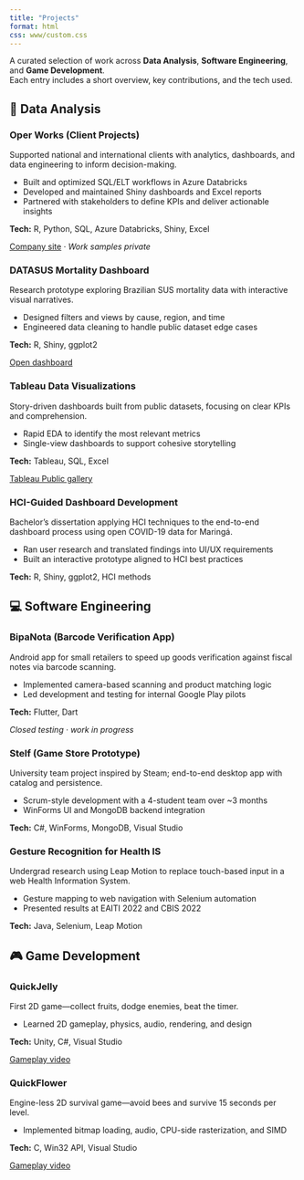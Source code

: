 ```yaml
---
title: "Projects"
format: html
css: www/custom.css
---
```


A curated selection of work across **Data Analysis**, **Software Engineering**, and **Game Development**.\
Each entry includes a short overview, key contributions, and the tech used.

## 🧩 Data Analysis

::::::: {.grid-container .projects-grid}
::: {.grid-card .project-card}
<h3>Oper Works (Client Projects)</h3>

<p>Supported national and international clients with analytics, dashboards, and data engineering to inform decision-making.</p>

<ul>

<li>Built and optimized SQL/ELT workflows in Azure Databricks</li>

<li>Developed and maintained Shiny dashboards and Excel reports</li>

<li>Partnered with stakeholders to define KPIs and deliver actionable insights</li>

</ul>

<p class="project-tech">

<strong>Tech:</strong> R, Python, SQL, Azure Databricks, Shiny, Excel

</p>

<p class="project-links">

<a href="https://operdata.com.br/" target="_blank">Company site</a> · <em>Work samples private</em>

</p>
:::

::: {.grid-card .project-card}
<h3>DATASUS Mortality Dashboard</h3>

<p>Research prototype exploring Brazilian SUS mortality data with interactive visual narratives.</p>

<ul>

<li>Designed filters and views by cause, region, and time</li>

<li>Engineered data cleaning to handle public dataset edge cases</li>

</ul>

<p class="project-tech">

<strong>Tech:</strong> R, Shiny, ggplot2

</p>

<p class="project-links">

<a href="https://rickshinyprojects.shinyapps.io/DATASUS_SIM_PIBITI_UEM_DASH/" target="_blank">Open dashboard</a>

</p>
:::

::: {.grid-card .project-card}
<h3>Tableau Data Visualizations</h3>

<p>Story-driven dashboards built from public datasets, focusing on clear KPIs and comprehension.</p>

<ul>

<li>Rapid EDA to identify the most relevant metrics</li>

<li>Single-view dashboards to support cohesive storytelling</li>

</ul>

<p class="project-tech">

<strong>Tech:</strong> Tableau, SQL, Excel

</p>

<p class="project-links">

<a href="https://public.tableau.com/app/profile/henrique.felizardo/vizzes" target="_blank">Tableau Public gallery</a>

</p>
:::

::: {.grid-card .project-card}
<h3>HCI-Guided Dashboard Development</h3>

<p>Bachelor’s dissertation applying HCI techniques to the end-to-end dashboard process using open COVID-19 data for Maringá.</p>

<ul>

<li>Ran user research and translated findings into UI/UX requirements</li>

<li>Built an interactive prototype aligned to HCI best practices</li>

</ul>

<p class="project-tech">

<strong>Tech:</strong> R, Shiny, ggplot2, HCI methods

</p>
:::
:::::::

## 💻 Software Engineering

:::::: {.grid-container .projects-grid}
::: {.grid-card .project-card}
<h3>BipaNota (Barcode Verification App)</h3>

<p>Android app for small retailers to speed up goods verification against fiscal notes via barcode scanning.</p>

<ul>

<li>Implemented camera-based scanning and product matching logic</li>

<li>Led development and testing for internal Google Play pilots</li>

</ul>

<p class="project-tech">

<strong>Tech:</strong> Flutter, Dart

</p>

<p class="project-links">

<em>Closed testing · work in progress</em>

</p>
:::

::: {.grid-card .project-card}
<h3>Stelf (Game Store Prototype)</h3>

<p>University team project inspired by Steam; end-to-end desktop app with catalog and persistence.</p>

<ul>

<li>Scrum-style development with a 4-student team over \~3 months</li>

<li>WinForms UI and MongoDB backend integration</li>

</ul>

<p class="project-tech">

<strong>Tech:</strong> C#, WinForms, MongoDB, Visual Studio

</p>
:::

::: {.grid-card .project-card}
<h3>Gesture Recognition for Health IS</h3>

<p>Undergrad research using Leap Motion to replace touch-based input in a web Health Information System.</p>

<ul>

<li>Gesture mapping to web navigation with Selenium automation</li>

<li>Presented results at EAITI 2022 and CBIS 2022</li>

</ul>

<p class="project-tech">

<strong>Tech:</strong> Java, Selenium, Leap Motion

</p>
:::
::::::

## 🎮 Game Development

::::: {.grid-container .projects-grid}
::: {.grid-card .project-card}
<h3>QuickJelly</h3>

<p>First 2D game—collect fruits, dodge enemies, beat the timer.</p>

<ul>

<li>Learned 2D gameplay, physics, audio, rendering, and design</li>

</ul>

<p class="project-tech">

<strong>Tech:</strong> Unity, C#, Visual Studio

</p>

<p class="project-links">

<a href="https://youtu.be/C0IgPMbL2cQ" target="_blank">Gameplay video</a>

</p>
:::

::: {.grid-card .project-card}
<h3>QuickFlower</h3>

<p>Engine-less 2D survival game—avoid bees and survive 15 seconds per level.</p>

<ul>

<li>Implemented bitmap loading, audio, CPU-side rasterization, and SIMD</li>

</ul>

<p class="project-tech">

<strong>Tech:</strong> C, Win32 API, Visual Studio

</p>

<p class="project-links">

<a href="https://youtu.be/UYTEnszqbYk" target="_blank">Gameplay video</a>

</p>
:::
:::::
